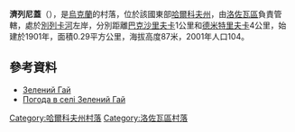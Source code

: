 {{coord|49|10|9|N|36|36|37|E|scale:100000_region:UA|display=title}}

'''濟列尼蓋'''（{{lang-uk|Зелений Гай}}），是[[烏克蘭|烏克蘭]]的村落，位於該國東部[[哈爾科夫州|哈爾科夫州]]，由[[洛佐瓦區|洛佐瓦區]]負責管轄，處於[[別列卡河|別列卡河]]左岸，分別距離[[巴克沙里夫卡|巴克沙里夫卡]]1公里和[[德米特里夫卡_(巴文科伏區)|德米特里夫卡]]4公里，始建於1901年，面積0.29平方公里，海拔高度87米，2001年人口104。

==參考資料==
*[http://w1.c1.rada.gov.ua/pls/z7502/A005?rdat1=09.01.2009&rf7571=33701 Зелений Гай]
* [http://weather.in.ua/ua/har'kovskaja/8902 Погода в селі Зелений Гай]{{Wayback|url=http://weather.in.ua/ua/har%27kovskaja/8902 |date=20160323030025 }}

{{DEFAULTSORT:Зелений Гай}}
[[Category:哈爾科夫州村落|Category:哈爾科夫州村落]]
[[Category:洛佐瓦區村落|Category:洛佐瓦區村落]]


{{Kharkiv-geo-stub}}